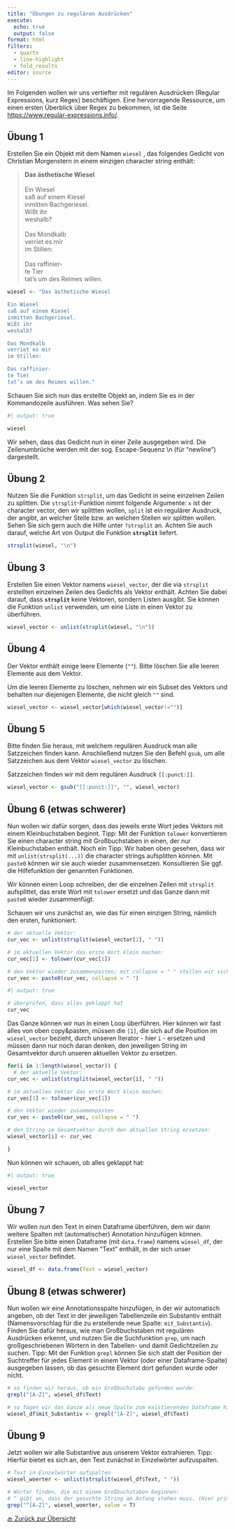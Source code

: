 ```yaml
---
title: "Übungen zu regulären Ausdrücken"
execute:
  echo: true
  output: false
format: html
filters:
  - quarto
  - line-highlight
  - fold_results
editor: source
---
```


Im Folgenden wollen wir uns vertiefter mit regulären Ausdrücken (Regular Expressions, kurz Regex) beschäftigen. Eine hervorragende Ressource, um einen ersten Überblick über Regex zu bekommen, ist die Seite <https://www.regular-expressions.info/>.

## Übung 1

Erstellen Sie ein Objekt mit dem Namen `wiesel` , das folgendes Gedicht von Christian Morgenstern in einem einzigen character string enthält:

> **Das ästhetische Wiesel**<br><br>Ein Wiesel<br>saß auf einem Kiesel<br>inmitten Bachgeriesel.<br>Wißt ihr<br>weshalb?<br><br>Das Mondkalb<br>verriet es mir<br>im Stillen:<br><br> Das raffinier-<br>te Tier<br>tat's um des Reimes willen.

::: {.callout-tip title="Lösung" collapse="true"}
```r

wiesel <- "Das ästhetische Wiesel

Ein Wiesel
saß auf einem Kiesel
inmitten Bachgeriesel.
Wißt ihr
weshalb?

Das Mondkalb
verriet es mir
im Stillen:

Das raffinier-
te Tier
tat’s um des Reimes willen."

```
:::

Schauen Sie sich nun das erstellte Objekt an, indem Sie es in der Kommandozeile ausführen. Was sehen Sie?

::: {.callout-tip title="Lösung" collapse="true"}
```r
#| output: true

wiesel

```

Wir sehen, dass das Gedicht nun in einer Zeile ausgegeben wird. Die Zeilenumbrüche werden mit der sog. Escape-Sequenz \\n (für "newline") dargestellt.
:::

## Übung 2

Nutzen Sie die Funktion `strsplit`, um das Gedicht in seine einzelnen Zeilen zu splitten. Die `strsplit`-Funktion nimmt folgende Argumente: `x` ist der character vector, den wir splittten wollen, `split` ist ein regulärer Ausdruck, der angibt, an welcher Stelle bzw. an welchen Stellen wir splitten wollen. Sehen Sie sich gern auch die Hilfe unter `?strsplit` an. Achten Sie auch darauf, welche Art von Output die Funktion **`strsplit`** liefert.

::: {.callout-tip title="Lösung" collapse="true"}
```r

strsplit(wiesel, "\n")

```
:::

## Übung 3

Erstellen Sie einen Vektor namens `wiesel_vector`, der die via `strsplit` erstellten einzelnen Zeilen des Gedichts als Vektor enthält. Achten Sie dabei darauf, dass **`strsplit`** keine Vektoren, sondern Listen ausgibt. Sie können die Funktion `unlist` verwenden, um eine Liste in einen Vektor zu überführen.

::: {.callout-tip title="Lösung" collapse="true"}
```r

wiesel_vector <- unlist(strsplit(wiesel, "\n"))

```
:::

## Übung 4

Der Vektor enthält einige leere Elemente (`""`). Bitte löschen Sie alle leeren Elemente aus dem Vektor.

::: {.callout-tip title="Lösung" collapse="true"}
Um die leeren Elemente zu löschen, nehmen wir ein Subset des Vektors und behalten nur diejenigen Elemente, die nicht gleich `""` sind.

```r
wiesel_vector <- wiesel_vector[which(wiesel_vector!="")]
```
:::

## Übung 5

Bitte finden Sie heraus, mit welchem regulären Ausdruck man alle Satzzeichen finden kann. Anschließend nutzen Sie den Befehl `gsub`, um alle Satzzeichen aus dem Vektor `wiesel_vector` zu löschen.

::: {.callout-tip title="Lösung" collapse="true"}
Satzzeichen finden wir mit dem regulären Ausdruck `[[:punct:]]`.

```r

wiesel_vector <- gsub("[[:punct:]]", "", wiesel_vector)

```
:::

## Übung 6 (etwas schwerer)

Nun wollen wir dafür sorgen, dass das jeweils erste Wort jedes Vektors mit einem Kleinbuchstaben beginnt. Tipp: Mit der Funktion `tolower` konvertieren Sie einen character string mit Großbuchstaben in einen, der nur Kleinbuchstaben enthält. Noch ein Tipp: Wir haben oben gesehen, dass wir mit `unlist(strsplit(...))` die character strings aufsplitten können. Mit `paste0` können wir sie auch wieder zusammensetzen. Konsultieren Sie ggf. die Hilfefunktion der genannten Funktionen.

::: {.callout-tip title="Lösung" collapse="true"}
Wir können einen Loop schreiben, der die einzelnen Zeilen mit `strsplit` aufsplittet, das erste Wort mit `tolower` ersetzt und das Ganze dann mit `paste0` wieder zusammenfügt.

Schauen wir uns zunächst an, wie das für einen einzigen String, nämlich den ersten, funktioniert:

```r

# der aktuelle Vektor:
cur_vec <- unlist(strsplit(wiesel_vector[1], " "))

# im aktuellen Vektor das erste Wort klein machen:
cur_vec[1] <- tolower(cur_vec[1])

# den Vektor wieder zusammenpasten; mit collapse = " " stellen wir sicher, dass ein Leerzeichen zwischen die Wörter kommt und kein anderes Zeichen:
cur_vec <- paste0(cur_vec, collapse = " ")

```

```r
#| output: true

# überprüfen, dass alles geklappt hat
cur_vec

```

Das Ganze können wir nun in einen Loop überführen. Hier können wir fast alles von oben copy&pasten, müssen die `[1]`, die sich auf die Position im `wiesel_vector` bezieht, durch unseren Iterator - hier `i` - ersetzen und müssen dann nur noch daran denken, den jeweiligen String im Gesamtvektor durch unseren aktuellen Vektor zu ersetzen.

```r

for(i in 1:length(wiesel_vector)) {
  # der aktuelle Vektor:
cur_vec <- unlist(strsplit(wiesel_vector[i], " "))

# im aktuellen Vektor das erste Wort klein machen:
cur_vec[1] <- tolower(cur_vec[1])

# den Vektor wieder zusammenpasten
cur_vec <- paste0(cur_vec, collapse = " ")

# den String im Gesamtvektor durch den aktuellen String ersetzen:
wiesel_vector[i] <- cur_vec

}

```

Nun können wir schauen, ob alles geklappt hat:

```r
#| output: true

wiesel_vector
```
:::

## Übung 7

Wir wollen nun den Text in einen Dataframe überführen, dem wir dann weitere Spalten mit (automatischer) Annotation hinzufügen können. Erstellen Sie bitte einen Dataframe (mit `data.frame`) namens `wiesel_df`, der nur eine Spalte mit dem Namen "Text" enthält, in der sich unser `wiesel_vector` befindet.

::: {.callout-tip title="Lösung" collapse="true"}
```r

wiesel_df <- data.frame(Text = wiesel_vector)

```
:::

## Übung 8 (etwas schwerer)

Nun wollen wir eine Annotationsspalte hinzufügen, in der wir automatisch angeben, ob der Text in der jeweiligen Tabellenzeile ein Substantiv enthält (Namensvorschlag für die zu erstellende neue Spalte: `mit_Substantiv`). Finden Sie dafür heraus, wie man Großbuchstaben mit regulären Ausdrücken erkennt, und nutzen Sie die Suchfunktion `grep`, um nach großgeschriebenen Wörtern in den Tabellen- und damit Gedichtzeilen zu suchen. Tipp: Mit der Funktion `grepl` können Sie sich statt der Position der Suchtreffer für jedes Element in einem Vektor (oder einer Dataframe-Spalte) ausgegeben lassen, ob das gesuchte Element dort gefunden wurde oder nicht.

::: {.callout-tip title="Lösung" collapse="true"}
```r

# so finden wir heraus, ob ein Großbuchstabe gefunden wurde:
grepl("[A-Z]", wiesel_df$Text)

# so fügen wir das Ganze als neue Spalte zum existierenden Dataframe hinzu:
wiesel_df$mit_Substantiv <- grepl("[A-Z]", wiesel_df$Text)

```
:::

## Übung 9

Jetzt wollen wir alle Substantive aus unserem Vektor extrahieren. Tipp: Hierfür bietet es sich an, den Text zunächst in Einzelwörter aufzuspalten.

::: {.callout-tip title="Lösung" collapse="true"}
```r
# Text in Einzelwörter aufspalten
wiesel_woerter <- unlist(strsplit(wiesel_df$Text, " "))

# Wörter finden, die mit einem Großbuchstaben beginnen:
# ^ gibt an, dass der gesuchte String am Anfang stehen muss. (Hier prinzipiell nicht notwenig, da im Deutschen Großbuchstaben in aller Regel nur am Wortanfang stehen können, mit wenigen Ausnahmen). Mit value = T geben wir an, dass wir statt der Positionen im Vektor die tatsächlichen Werte ausgegeben bekommen wollen.
grep("^[A-Z]", wiesel_woerter, value = T)

```
:::

[🔙 Zurück zur Übersicht](uebungen_uebersicht.html)
